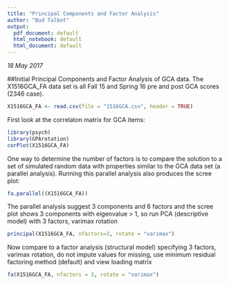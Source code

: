 ```yaml
---
title: "Principal Components and Factor Analysis"
author: "Bud Talbot"
output:
  pdf_document: default
  html_notebook: default
  html_document: default
---
```

*18 May 2017*

##Initial Principal Components and Factor Analysis of GCA data. 
The X1516GCA_FA data set is all Fall 15 and Spring 16 pre and post GCA scores (2346 case). 

```r
X1516GCA_FA <- read.csv(file = "1516GCA.csv", header = TRUE)
```

First look at the correlaton matrix for GCA items:

```r
library(psych)
library(GPArotation)
corPlot(X1516GCA_FA)
```

One way to determine the number of factors is to compare the solution to a set of simulated random data with properties similar to the GCA data set (a parallel analysis). Running this parallel analysis also produces the scree plot:

```r
fa.parallel((X1516GCA_FA))
```

The parallel analysis suggest 3 components and 6 factors and the scree plot shows 3 components with eigenvalue > 1, so run PCA (descriptive model) with 3 factors, varimax rotation

```r
principal(X1516GCA_FA, nfactors=3, rotate = "varimax")
```

Now compare to a factor analysis (structural model) specifying 3 factors, varimax rotation, do not impute values for missing, use minimum residual factoring method (default) and view loading matrix

```r
fa(X1516GCA_FA, nfactors = 3, rotate = "varimax")
```


